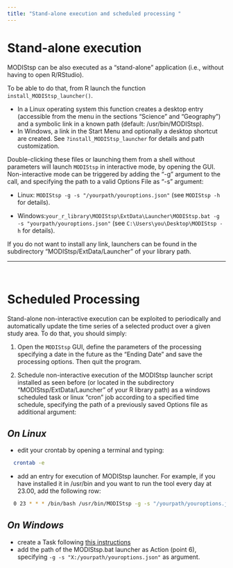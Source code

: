 ```yaml
---
title: "Stand-alone execution and scheduled processing "
---
```


# <i class="fa fa-arrow-circle-o-right" aria-hidden="true"></i> __Stand-alone execution__ 
MODIStsp can be also executed as a "stand-alone" application (i.e., without having 
to open R/RStudio). 

To be able to do that, from R launch the function `install_MODIStsp_launcher()`.

- In a Linux operating system this function creates a desktop entry (accessible from 
the menu in the sections "Science" and "Geography") and a symbolic link in a known path
(default: /usr/bin/MODIStsp).
- In Windows, a link in the Start Menu and optionally a desktop shortcut are created.
See `?install_MODIStsp_launcher` for details and path customization.

Double-clicking these files or launching them from a shell without parameters will
launch `MODIStsp` in interactive mode, by opening the GUI. Non-interactive mode 
can be triggered by adding the "-g"  argument to the call, and specifying the path
to a valid Options File as "-s" argument:

  - Linux: `MODIStsp -g -s "/yourpath/youroptions.json"`
  (see `MODIStsp -h` for details).
  
  - Windows:`your_r_library\MODIStsp\ExtData\Launcher\MODIStsp.bat -g -s "yourpath/youroptions.json"`
  (see `C:\Users\you\Desktop\MODIStsp -h` for details).

If you do not want to install any link, launchers can be found in the subdirectory
"MODIStsp/ExtData/Launcher" of your library path.

____________________________________________________________________________________

<br>

# <i class="fa fa-arrow-circle-o-right" aria-hidden="true"></i> __Scheduled Processing__

Stand-alone non-interactive execution can be exploited to periodically and automatically
update the time series of a selected product over a given study area. To do that, you
should simply:

1.	Open the `MODIStsp` GUI, define the parameters of the processing specifying a 
date in the future as the "Ending Date" and save the processing options. Then quit
the program.
 
2. Schedule non-interactive execution of the MODIStsp launcher script installed 
as seen before (or located in the subdirectory "MODIStsp/ExtData/Launcher" of your
R library path) as a windows scheduled task or linux "cron" job according to a 
specified time schedule, specifying the path of a previously saved Options file
as additional argument:

## _On Linux_

- edit your crontab by opening a terminal and typing:

```bash
  crontab -e
```
 
- add an entry for execution of MODIStsp launcher. For example, if you have 
installed it in /usr/bin and you want to run the tool every day at 23.00, add the
following row:
        
```bash
  0 23 * * * /bin/bash /usr/bin/MODIStsp -g -s "/yourpath/youroptions.json"
```
      
## _On Windows_

- create a Task following [this instructions](https://docs.microsoft.com/en-us/previous-versions/windows/it-pro/windows-server-2008-R2-and-2008/cc748993(v=ws.11)?redirectedfrom=MSDN)
- add the path of the MODIStsp.bat launcher as Action (point 6), 
specifying  `-g -s "X:/yourpath/youroptions.json"` as argument.
